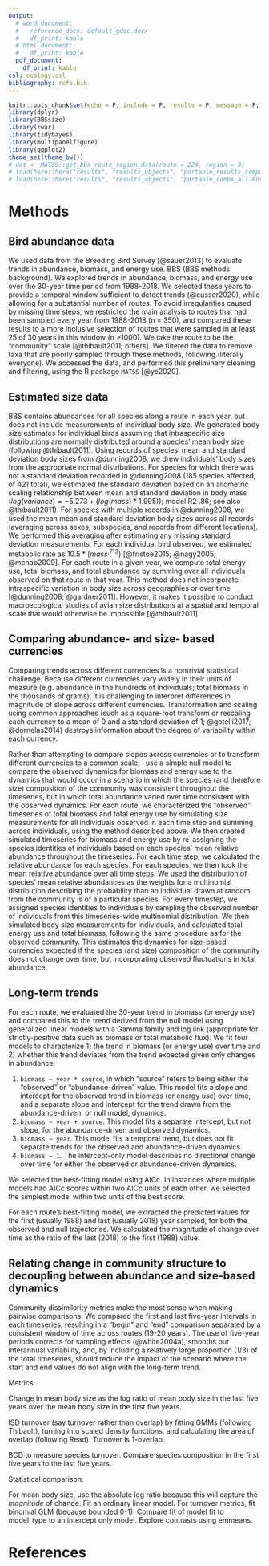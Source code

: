 ```yaml
---
output:
  # word_document:
  #   reference_docx: default_gdoc.docx
  #   df_print: kable
  # html_document:
  #   df_print: kable
  pdf_document: 
    df_print: kable
csl: ecology.csl
bibliography: refs.bib
---
```


```r
knitr::opts_chunk$set(echo = F, include = F, results = F, message = F, warning = F, eval = T, fig.dim = c(3.5, 2))
library(dplyr)
library(BBSsize)
library(rwar)
library(tidybayes)
library(multipanelfigure)
library(ggplot2)
theme_set(theme_bw())
# dat <- MATSS::get_bbs_route_region_data(route = 224, region = 3)
# load(here::here("results", "results_objects", "portable_results_compare.Rds"))
# load(here::here("results", "results_objects", "portable_comps_all.Rds"))
```


# Methods

## Bird abundance data

We used data from the Breeding Bird Survey [@sauer2013] to evaluate trends in abundance, biomass, and energy use. BBS (BBS methods background). We explored trends in abundance, biomass, and energy use over the 30-year time period from 1988-2018. We selected these years to provide a temporal window sufficient to detect trends (@cusser2020), while allowing for a substantial number of routes. To avoid irregularities caused by missing time steps, we restricted the main analysis to routes that had been sampled every year from 1988-2018 (n = 350), and compared these results to a more inclusive selection of routes that were sampled in at least 25 of 30 years in this window (n >1000).  We take the route to be the "community" scale [@thibault2011; others]. We filtered the data to remove taxa that are poorly sampled through these methods, following (literally everyone). We accessed the data, and performed this preliminary cleaning and filtering, using the R package `MATSS` [@ye2020]. 

##  Estimated size data

BBS contains abundances for all species along a route in each year, but does not include measurements of individual body size. We generated body size estimates for individual birds assuming that intraspecific size distributions are normally distributed around a species’ mean body size (following @thibault2011). Using records of species’ mean and standard deviation body sizes from @dunning2008, we drew individuals’ body sizes from the appropriate normal distributions. For species for which there was not a standard deviation recorded in @dunning2008 (185 species affected, of 421 total), we estimated the standard deviation based on an allometric scaling relationship between mean and standard deviation in body mass ($log(variance) = -5.273 + (log(mass) * 1.995))$; model R2 .86; see also @thibault2011). For species with multiple records in @dunning2008, we used the mean mean and standard deviation body sizes across all records (averaging across sexes, subspecies, and records from different locations). We performed this averaging after estimating any missing standard deviation measurements. For each individual bird observed, we estimated metabolic rate as $10.5 * (mass ^.713)$ [@fristoe2015; @nagy2005; @mcnab2009]. For each route in a given year, we compute total energy use, total biomass, and total abundance by summing over all individuals observed on that route in that year. This method does not incorporate intraspecific variation in body size across geographies or over time [@dunning2008; @gardner2011]. However, it makes it possible to conduct macroecological studies of avian size distributions at a spatial and temporal scale that would otherwise be impossible [@thibault2011].

## Comparing abundance- and size- based currencies

Comparing trends across different currencies is a nontrivial statistical challenge. Because different currencies vary widely in their units of measure (e.g. abundance in the hundreds of individuals; total biomass in the thousands of grams), it is challenging to interpret differences in magnitude of slope across different currencies. Transformation and scaling using common approaches (such as a square-root transform or rescaling each currency to a mean of 0 and a standard deviation of 1; @gotelli2017; @dornelas2014) destroys information about the degree of variability within each currency. 

Rather than attempting to compare slopes across currencies or to transform different currencies to a common scale, I use a simple null model to compare the observed dynamics for biomass and energy use to the dynamics that would occur in a scenario in which the species (and therefore size) composition of the community was consistent throughout the timeseries, but in which total abundance varied over time consistent with the observed dynamics. For each route, we characterized the "observed" timeseries of total biomass and total energy use by simulating size measurements for all individuals observed in each time step and summing across individuals, using the method described above. We then created simulated timeseries for biomass and energy use by re-assigning the species identities of individuals based on each species' mean relative abundance throughout the timeseries. For each time step, we calculated the relative abundance for each species. For each species, we then took the mean relative abundance over all time steps. We used the distribution of species' mean relative abundances as the weights for a multinomial distribution describing the probability than an individual drawn at random from the community is of a particular species. For every timestep, we assigned species identities to individuals by sampling the observed number of individuals from this timeseries-wide multinomial distribution. We then simulated body size measurements for individuals, and calculated total energy use and total biomass, following the same procedure as for the observed community. This estimates the dynamics for size-based currencies expected if the species (and size) composition of the community does not change over time, but incorporating observed fluctuations in total abundance. 

## Long-term trends

For each route, we evaluated the 30-year trend in biomass (or energy use) and compared this to the trend derived from the null model using generalized linear models with a Gamma family and log link (appropriate for strictly-positive data such as biomass or total metabolic flux). We fit four models to characterize 1) the trend in biomass (or energy use) over time and 2) whether this trend deviates from the trend expected given only changes in abundance:

1. `biomass ~ year * source`, in which "source" refers to being either the "observed" or "abundance-driven" value. This model fits a slope and intercept for the observed trend in  biomass (or energy use) over time, and a separate slope and intercept for the trend drawn from the abundance-driven, or null model, dynamics.
2. `biomass ~ year + source`. This model fits a separate intercept, but not slope, for the abundance-driven and observed dynamics.
3. `biomass ~ year`. This model fits a temporal trend, but does not fit separate trends for the observed and abundance-driven dynamics.
4. `biomass ~ 1`. The intercept-only model describes no directional change over time for either the observed or abundance-driven dynamics. 

We selected the best-fitting model using AICc. In instances where multiple models had AICc scores within two AICc units of each other, we selected the simplest model within two units of the best score.

For each route's best-fitting model, we extracted the predicted values for the first (usually 1988) and last (usually 2018) year sampled, for both the observed and null trajectories. We calculated the magnitude of change over time as the ratio of the last (2018) to the first (1988) value.

## Relating change in community structure to decoupling between abundance and size-based dynamics

Community dissimilarity metrics make the most sense when making pairwise comparisons. We compared the first and last  five-year intervals in each timeseries, resulting in a "begin" and "end" comparison separated by a consistent window of time across routes (19-20 years). The use of five-year periods corrects for sampling effects (@white2004a), smooths out interannual variability, and, by including a relatively large proportion (1/3) of the total timeseries, should reduce the impact of the scenario where the start and end values do not align with the long-term trend. 

Metrics: 

Change in mean body size as the log ratio of mean body size in the last five years over the mean body size in the first five years.

ISD turnover (say turnover rather than overlap) by fitting GMMs (following Thibault), turning into scaled density functions, and calculating the area of overlap (following Read). Turnover is 1-overlap.

BCD to measure species turnover. Compare species composition in the first five years to the last five years. 

Statistical comparison:

For mean body size, use the absolute log ratio because this will capture the *magnitude* of change. Fit an ordinary linear model. For turnover metrics, fit binomial GLM (because bounded 0-1). Compare fit of model fit to model_type to an intercept only model. Explore contrasts using emmeans. 

\newpage
# References
